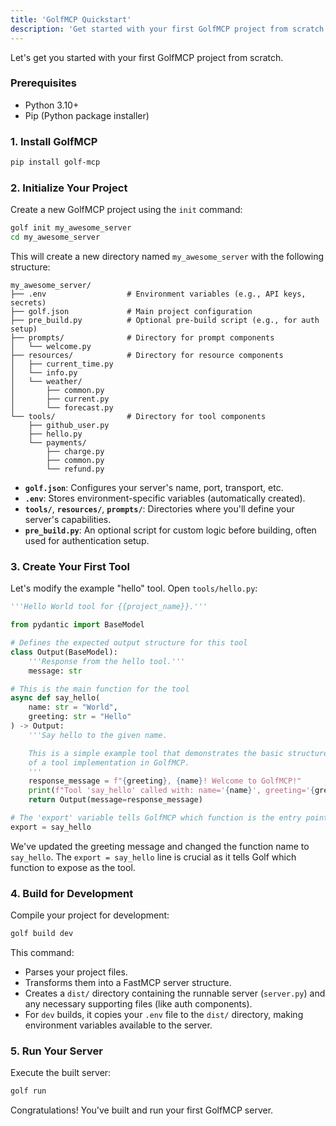 ```yaml
---
title: 'GolfMCP Quickstart'
description: 'Get started with your first GolfMCP project from scratch.'
---
```


Let's get you started with your first GolfMCP project from scratch.

### Prerequisites

*   Python 3.10+
*   Pip (Python package installer)

### 1. Install GolfMCP

```bash
pip install golf-mcp
```

### 2. Initialize Your Project

Create a new GolfMCP project using the `init` command:

```bash
golf init my_awesome_server
cd my_awesome_server
```

This will create a new directory named `my_awesome_server` with the following structure:

```
my_awesome_server/
├── .env                  # Environment variables (e.g., API keys, secrets)
├── golf.json             # Main project configuration
├── pre_build.py          # Optional pre-build script (e.g., for auth setup)
├── prompts/              # Directory for prompt components
│   └── welcome.py
├── resources/            # Directory for resource components
│   ├── current_time.py
│   └── info.py
│   └── weather/
│       ├── common.py
│       ├── current.py
│       └── forecast.py
└── tools/                # Directory for tool components
    ├── github_user.py
    ├── hello.py
    └── payments/
        ├── charge.py
        ├── common.py
        └── refund.py
```

*   **`golf.json`**: Configures your server's name, port, transport, etc.
*   **`.env`**: Stores environment-specific variables (automatically created).
*   **`tools/`**, **`resources/`**, **`prompts/`**: Directories where you'll define your server's capabilities.
*   **`pre_build.py`**: An optional script for custom logic before building, often used for authentication setup.

### 3. Create Your First Tool

Let's modify the example "hello" tool. Open `tools/hello.py`:

```python
'''Hello World tool for {{project_name}}.'''

from pydantic import BaseModel

# Defines the expected output structure for this tool
class Output(BaseModel):
    '''Response from the hello tool.'''
    message: str

# This is the main function for the tool
async def say_hello(
    name: str = "World",
    greeting: str = "Hello"
) -> Output:
    '''Say hello to the given name.

    This is a simple example tool that demonstrates the basic structure
    of a tool implementation in GolfMCP.
    '''
    response_message = f"{greeting}, {name}! Welcome to GolfMCP!"
    print(f"Tool 'say_hello' called with: name='{name}', greeting='{greeting}'")
    return Output(message=response_message)

# The 'export' variable tells GolfMCP which function is the entry point for this tool
export = say_hello
```

We've updated the greeting message and changed the function name to `say_hello`. The `export = say_hello` line is crucial as it tells Golf which function to expose as the tool.

### 4. Build for Development

Compile your project for development:

```bash
golf build dev
```

This command:
*   Parses your project files.
*   Transforms them into a FastMCP server structure.
*   Creates a `dist/` directory containing the runnable server (`server.py`) and any necessary supporting files (like auth components).
*   For `dev` builds, it copies your `.env` file to the `dist/` directory, making environment variables available to the server.

### 5. Run Your Server

Execute the built server:

```bash
golf run
```

Congratulations! You've built and run your first GolfMCP server. 